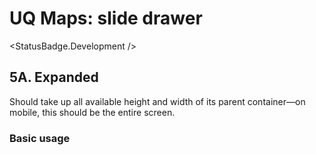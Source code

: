 
<Meta of={UqMaps5SlideDrawerStories} />

# UQ Maps: slide drawer

<StatusBadge.Development />

## 5A. Expanded

Should take up all available height and width of its parent container—on mobile,
this should be the entire screen.

### Basic usage

<Canvas of={UqMaps5SlideDrawerStories.expanded} />
